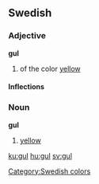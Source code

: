 ==Swedish==
===Adjective===
'''gul'''

# of the color [[yellow]]

====Inflections====
{{sv-adj|gul|gult|gule|gula|gulare|gulaste|gulaste|gulast}}

===Noun===
'''gul'''

# [[yellow]]


[[Category:Swedish colors]]

[[ku:gul]]
[[hu:gul]]
[[sv:gul]]